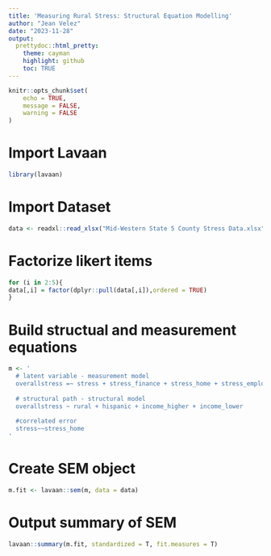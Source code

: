 ---
title: 'Measuring Rural Stress: Structural Equation Modelling'
author: "Jean Velez"
date: "2023-11-28"
output: 
  prettydoc::html_pretty:
    theme: cayman
    highlight: github
    toc: TRUE
---

```{r setup, include=FALSE}
knitr::opts_chunk$set(
	echo = TRUE,
	message = FALSE,
	warning = FALSE
)
```

# Import Lavaan
```{r}
library(lavaan)
```

# Import Dataset
```{r}
data <- readxl::read_xlsx("Mid-Western State 5 County Stress Data.xlsx")
```

# Factorize likert items
```{r}
for (i in 2:5){
data[,i] = factor(dplyr::pull(data[,i]),ordered = TRUE)
}
```


# Build structual and measurement equations
```{r}
m <- '
  # latent variable - measurement model
  overallstress =~ stress + stress_finance + stress_home + stress_employment
  
  # structural path - structural model
  overallstress ~ rural + hispanic + income_higher + income_lower
  
  #correlated error
  stress~~stress_home
'
```


# Create SEM object
```{r}
m.fit <- lavaan::sem(m, data = data)
```


# Output summary of SEM
```{r}
lavaan::summary(m.fit, standardized = T, fit.measures = T)
```
